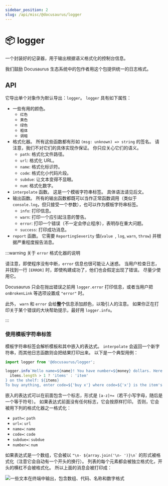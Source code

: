 ```yaml
---
sidebar_position: 2
slug: /api/misc/@docusaurus/logger
---
```


# 📦 logger

一个封装好的记录器，用于输出根据语义格式化的控制台信息。

我们鼓励 Docusaurus 生态系统中的包作者用这个包提供统一的日志格式。

## API

它导出单个对象作为默认导出：`logger`。 `logger` 具有如下属性：

- 一些有用的颜色。
  - `红色`
  - `黄色`
  - `绿色`
  - `粗体`
  - `调暗`
- 格式化器。 所有这些函数都有形如 `(msg: unknown) => string` 的签名。 请注意，我们不对它们的具体实现作保证。 你只应关心它们的语义。
  - `path`: 格式化文件路径。
  - `url`: 格式化 URL。
  - `name`: 格式化标识符。
  - `code`: 格式化小代码片段。
  - `subdue`: 让文本变得不显眼。
  - `num`: 格式化数字。
- `interpolate` 函数。 这是一个模板字符串标签。 具体语法请见后文。
- 输出函数。 所有的输出函数都既可以当作正常函数调用（类似于 `console.log`，但只接受一个参数），也可以作为模板字符串标签。
  - `info`: 打印信息。
  - `warn`: 打印一个应引起注意的警告。
  - `error`: 打印一个错误（不一定会停止程序），表明存在重大问题。
  - `success`: 打印成功消息。
- `report` 函数。 它需要 `ReportingSeverity` 值(`value `, `log`, `warn`, `throw`) 并根据严重程度报告消息。

:::warning 关于 `error` 格式化器的说明

请注意，即使程序没有中断，`error` 信息也很可能让人迷惑。 当用户检查日志，并找到一行 `[ERROR]` 时，即使构建成功了，他们也会假定出现了错误。 尽量少使用它。

Docusaurus 只会在抛出错误之前用 `logger.error` 打印信息，或者当用户把 `onBrokenLink` 等选项设置成 `"error"` 时。

此外， `warn` 和 `error` 会给**整个**信息添加颜色，以吸引人的注意。 如果你正在打印关于某个错误的大块帮助提示，最好用 `logger.info`。

:::

### 使用模板字符串标签

模板字符串标签会解析模板和其中嵌入的表达式。 `interpolate` 会返回一个新字符串，而其他日志函数则会把结果打印出来。 以下是一个典型用例：

```js
import logger from '@docusaurus/logger';

logger.info`Hello name=${name}! You have number=${money} dollars. Here are the ${
  items.length > 1 ? 'items' : 'item'
} on the shelf: ${items}
To buy anything, enter code=${'buy x'} where code=${'x'} is the item's name; to quit, press code=${'Ctrl + C'}.`;
```

嵌入的表达式可以在前面包含一个标志，形式是 `[a-z]+=`（若干小写字母，随后是一个等于符号）。 如果表达式前面没有任何标志，它会按原样打印。 否则，它会被用下列的格式化器之一格式化：

- `path=`: `path`
- `url=`: `url`
- `name=`: `name`
- `code=`: `code`
- `subdue=`: `subdue`
- `number=`: `num`

如果表达式是一个数组，它会被以 `` "\n- ${array.join('\n- ')}\n` `` 的形式被格式化（注意它会自动有一个开头的换行）。 列表的每个元素都会被独立格式化，开头的横杠不会被格式化。 所以上面的消息会被打印成：

![一些文本在终端中输出，包含数组、代码、名称和数字格式](./demo.png)
